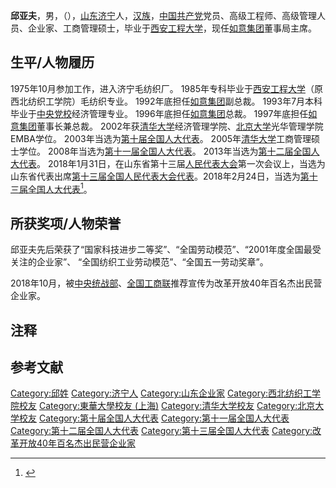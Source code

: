 '''邱亚夫'''，男，（{{bd|1958年|1月|}}），[[山东|山东]][[济宁|济宁]]人，[[汉族|汉族]]，[[中国共产党|中国共产党]]党员、高级工程师、高级管理人员、企业家、工商管理硕士，毕业于[[西安工程大学|西安工程大学]]，现任[[如意集团|如意集团]]董事局主席。

== 生平/人物履历 ==
1975年10月参加工作，进入济宁毛纺织厂。
1985年专科毕业于[[西安工程大学|西安工程大学]]（原西北纺织工学院）毛纺织专业。
1992年底担任[[如意集团|如意集团]]副总裁。
1993年7月本科毕业于[[中央党校|中央党校]]经济管理专业。
1996年底担任[[如意集团|如意集团]]总裁。
1997年底担任[[如意集团|如意集团]]董事长兼总裁。
2002年获[[清华大学|清华大学]]经济管理学院、[[北京大学|北京大学]]光华管理学院EMBA学位。
2003年当选为[[第十届全国人大代表|第十届全国人大代表]]。
2005年[[清华大学|清华大学]]工商管理硕士学位。
2008年当选为[[第十一届全国人大代表|第十一届全国人大代表]]。
2013年当选为[[第十二届全国人大代表|第十二届全国人大代表]]。
2018年1月31日，在山东省第十三届[[人民代表大会|人民代表大会]]第一次会议上，当选为山东省代表出席[[第十三届全国人民代表大会代表|第十三届全国人民代表大会代表]]。2018年2月24日，当选为[[第十三届全国人大代表|第十三届全国人大代表]]<ref>{{Cite web|title=（受权发布）中华人民共和国第十三届全国人民代表大会代表名单-中新网|url=http://www.chinanews.com/gn/2018/02-25/8453959.shtml|accessdate=2021-02-13|work=中新网}}</ref>。

== 所获奖项/人物荣誉 ==
邱亚夫先后荣获了“国家科技进步二等奖”、“全国劳动模范”、“2001年度全国最受关注的企业家”、 “全国纺织工业劳动模范”、“全国五一劳动奖章”。

2018年10月，被[[中央统战部|中央统战部]]、[[全国工商联|全国工商联]]推荐宣传为改革开放40年百名杰出民营企业家。

== 注释 ==
<references group="注"/>

== 参考文献 ==
{{reflist}}

{{Authority control}}

{{DEFAULTSORT:Qiu邱}}
[[Category:邱姓|Category:邱姓]]
[[Category:济宁人|Category:济宁人]]
[[Category:山东企业家|Category:山东企业家]]
[[Category:西北纺织工学院校友|Category:西北纺织工学院校友]]
[[Category:東華大學校友_(上海)|Category:東華大學校友 (上海)]]
[[Category:清华大学校友|Category:清华大学校友]]
[[Category:北京大学校友|Category:北京大学校友]]
[[Category:第十届全国人大代表|Category:第十届全国人大代表]]
[[Category:第十一届全国人大代表|Category:第十一届全国人大代表]]
[[Category:第十二届全国人大代表|Category:第十二届全国人大代表]]
[[Category:第十三届全国人大代表|Category:第十三届全国人大代表]]
[[Category:改革开放40年百名杰出民营企业家|Category:改革开放40年百名杰出民营企业家]]


{{中国政治人物小作品}}
